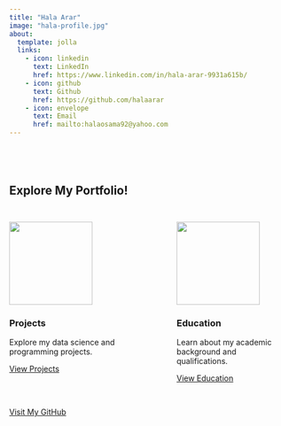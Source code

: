 ```yaml
---
title: "Hala Arar"
image: "hala-profile.jpg"
about:
  template: jolla
  links:
    - icon: linkedin
      text: LinkedIn
      href: https://www.linkedin.com/in/hala-arar-9931a615b/
    - icon: github
      text: Github
      href: https://github.com/halaarar
    - icon: envelope
      text: Email
      href: mailto:halaosama92@yahoo.com
---
```


<br>
---
::: {.center-content}
## Explore My Portfolio!
:::

::: {style="display: flex; justify-content: center; gap: 100px; margin: 30px 0;"}
::: {.grid-item style="width: 300px;"}
![](images/projects.png){width=150px}

### Projects

Explore my data science and programming projects.

[View Projects](projects.qmd){.btn .btn-outline-dark}
:::

::: {.grid-item style="width: 300px;"}
![](images/education.png){width=150px}

### Education

Learn about my academic background and qualifications.

[View Education](Education.qmd){.btn .btn-outline-dark}
:::
:::

::: {.center-content}
[Visit My GitHub](https://github.com/halaarar){.btn .btn-outline-dark}
:::